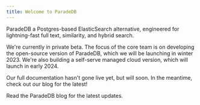```yaml
---
title: Welcome to ParadeDB
---
```


ParadeDB a Postgres-based ElasticSearch alternative, engineered for lightning-fast full text, similarity, and hybrid search.

We're currently in private beta.
The focus of the core team is on developing the open-source version of ParadeDB, which we will be launching in winter 2023.
We're also building a self-serve managed cloud version, which will launch in early 2024.

Our full documentation hasn't gone live yet, but will soon. In the meantime, check out our blog for the latest!

<CardGroup cols={2}>
  <Card title="Blog" icon="rss" href="/blog">
    Read the ParadeDB blog for the latest updates.
  </Card>
</CardGroup>
